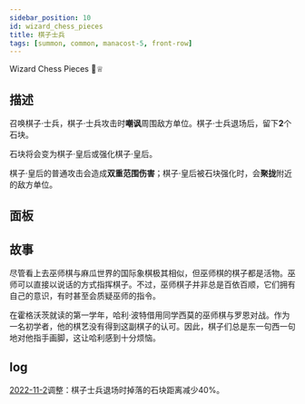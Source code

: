 ```yaml
---
sidebar_position: 10
id: wizard_chess_pieces
title: 棋子士兵
tags: [summon, common, manacost-5, front-row]
---
```


Wizard Chess Pieces 🗿♕

<!--truncate-->



<CardBasics cardKey={id}/>


## 描述
召唤棋子·士兵，棋子·士兵攻击时**嘲讽**周围敌方单位。棋子·士兵退场后，留下**2**个石块。

石块将会变为棋子·皇后或强化棋子·皇后。

棋子·皇后的普通攻击会造成**双重范围伤害**；棋子·皇后被石块强化时，会**聚拢**附近的敌方单位。

## 面板


<LevelComponent/>


<CardDynamicTable cardKey={id}/>


<CardComplexTable cardKey={id}/>


## 故事

尽管看上去巫师棋与麻瓜世界的国际象棋极其相似，但巫师棋的棋子都是活物。巫师可以直接以说话的方式指挥棋子。不过，巫师棋子并非总是百依百顺，它们拥有自己的意识，有时甚至会质疑巫师的指令。

在霍格沃茨就读的第一学年，哈利·波特借用同学西莫的巫师棋与罗恩对战。作为一名初学者，他的棋艺没有得到这副棋子的认可。因此，棋子们总是东一句西一句地对他指手画脚，这让哈利感到十分烦恼。

## log

[2022-11-2](/blog/221102-update-annc#adjustment)调整：棋子士兵退场时掉落的石块距离减少40%。

